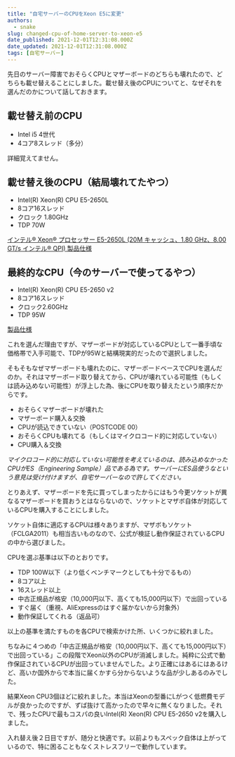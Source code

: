 ```yaml
---
title: "自宅サーバーのCPUをXeon E5に変更"
authors:
  - snake
slug: changed-cpu-of-home-server-to-xeon-e5
date_published: 2021-12-01T12:31:08.000Z
date_updated: 2021-12-01T12:31:08.000Z
tags: [自宅サーバー]
---
```


先日のサーバー障害でおそらくCPUとマザーボードのどちらも壊れたので、どちらも載せ替えることにしました。載せ替え後のCPUについてと、なぜそれを選んだのかについて話しておきます。

## 載せ替え前のCPU

- Intel i5 4世代
- 4コア8スレッド（多分）

詳細覚えてません。

## 載せ替え後のCPU（結局壊れてたやつ）

- Intel(R) Xeon(R) CPU E5-2650L
- 8コア16スレッド
- クロック 1.80GHz
- TDP 70W


[インテル® Xeon® プロセッサー E5-2650L (20M キャッシュ、1.80 GHz、8.00 GT/s インテル® QPI) 製品仕様](https://ark.intel.com/content/www/jp/ja/ark/products/64585/intel-xeon-processor-e5-2650l-20m-cache-1-80-ghz-8-00-gt-s-intel-qpi.html)

## 最終的なCPU（今のサーバーで使ってるやつ）

- Intel(R) Xeon(R) CPU E5-2650 v2
- 8コア16スレッド
- クロック2.60GHz
- TDP 95W


[製品仕様](https://ark.intel.com/content/www/jp/ja/ark/products/75269/intel-xeon-processor-e5-2650-v2-20m-cache-2-60-ghz.html)

これを選んだ理由ですが、マザーボードが対応しているCPUとして一番手頃な価格帯で入手可能で、TDPが95Wと結構現実的だったので選択しました。

そもそもなぜマザーボードも壊れたのに、マザーボードベースでCPUを選んだのか。それはマザーボード取り替えてから、CPUが壊れている可能性（もしくは読み込めない可能性）が浮上した為、後にCPUを取り替えたという順序だからです。

- おそらくマザーボードが壊れた
- マザーボード購入＆交換
- CPUが読込できていない（POSTCODE 00）
- おそらくCPUも壊れてる（もしくはマイクロコード的に対応していない）
- CPU購入＆交換

*マイクロコード的に対応していない可能性を考えているのは、読み込めなかったCPUがES（Engineering Sample）品である為です。サーバーにES品使うなという意見は受け付けますが、自宅サーバーなので許してください。*

とりあえず、マザーボードを先に買ってしまったからにはもう今更ソケットが異なるマザーボードを買おうとはならないので、ソケットとマザボ自体が対応しているCPUを購入することにしました。

ソケット自体に適応するCPUは様々ありますが、マザボもソケット（FCLGA2011）も相当古いものなので、公式が検証し動作保証されているCPUの中から選びました。

CPUを選ぶ基準は以下のとおりです。

- TDP 100W以下（より低くベンチマークとしても十分でるもの）
- 8コア以上
- 16スレッド以上
- 中古正規品が格安（10,000円以下、高くても15,000円以下）で出回っている
- すぐ届く（重視、AliExpressのはすぐ届かないから対象外）
- 動作保証してくれる（返品可）

以上の基準を満たすものを各CPUで検索かけた所、いくつかに絞れました。

ちなみに４つめの「中古正規品が格安（10,000円以下、高くても15,000円以下）で出回っている」この段階でXeon以外のCPUが消滅しました。純粋に公式で動作保証されているCPUが出回っていませんでした。より正確にはあるにはあるけど、高いか国外からで本当に届くかすら分からないような品が少しあるのみでした。

結果Xeon CPU3個ほどに絞れました。本当はXeonの型番にLがつく低燃費モデルが良かったのですが、ずば抜けて高かったので早々に無くなりました。それで、残ったCPUで最もコスパの良いIntel(R) Xeon(R) CPU E5-2650 v2を購入しました。

入れ替え後２日目ですが、随分と快適です。以前よりもスペック自体は上がっているので、特に困ることもなくストレスフリーで動作しています。
